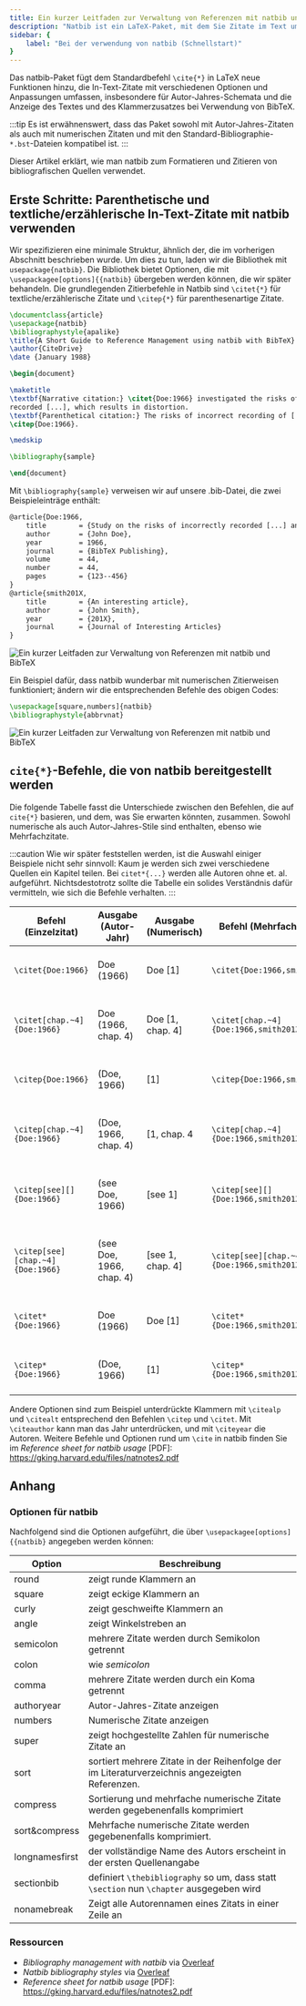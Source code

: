 ```yaml
---
title: Ein kurzer Leitfaden zur Verwaltung von Referenzen mit natbib und BibTeX
description: "Natbib ist ein LaTeX-Paket, mit dem Sie Zitate im Text um den Befehl \\CITE herum anpassen können. Dieser kurze Lehrgang zeigt Ihnen, wie Sie Ihre Referenzen mit BibTeX und natbib verwalten können. "
sidebar: {
	label: "Bei der verwendung von natbib (Schnellstart)"
}
---
```


Das natbib-Paket fügt dem Standardbefehl `\cite{*}` in LaTeX neue Funktionen hinzu, die In-Text-Zitate mit verschiedenen Optionen und Anpassungen umfassen, insbesondere für Autor-Jahres-Schemata und die Anzeige des Textes und des Klammerzusatzes bei Verwendung von BibTeX.


<CiteDrive /> 

:::tip
Es ist erwähnenswert, dass das Paket sowohl mit Autor-Jahres-Zitaten als auch mit numerischen Zitaten und mit den Standard-Bibliographie-`*.bst`-Dateien kompatibel ist.
:::



Dieser Artikel erklärt, wie man natbib zum Formatieren und Zitieren von bibliografischen Quellen verwendet.

## Erste Schritte: Parenthetische und textliche/erzählerische In-Text-Zitate mit natbib verwenden
Wir spezifizieren eine minimale Struktur, ähnlich der, die im vorherigen Abschnitt beschrieben wurde. Um dies zu tun, laden wir die Bibliothek mit `usepackage{natbib}`. Die Bibliothek bietet Optionen, die mit `\usepackagee[options]{{natbib}` übergeben werden können, die wir später behandeln. Die grundlegenden Zitierbefehle in Natbib sind `\citet{*}` für textliche/erzählerische Zitate und `\citep{*}` für parenthesenartige Zitate.


```latex
\documentclass{article}
\usepackage{natbib}
\bibliographystyle{apalike}
\title{A Short Guide to Reference Management using natbib with BibTeX}
\author{CiteDrive}
\date {January 1988}

\begin{document}

\maketitle
\textbf{Narrative citation:} \citet{Doe:1966} investigated the risks of incorrectly \\
recorded [...], which results in distortion.
\textbf{Parenthetical citation:} The risks of incorrect recording of [...] could lead to distortion
\citep{Doe:1966}.

\medskip

\bibliography{sample}

\end{document}

```
Mit `\bibliography{sample}` verweisen wir auf unsere .bib-Datei, die zwei Beispieleinträge enthält:

```latex
@article{Doe:1966,
	title        = {Study on the risks of incorrectly recorded [...] and their impact on [...].},
	author       = {John Doe},
	year         = 1966,
	journal      = {BibTeX Publishing},
	volume       = 44,
	number       = 44,
	pages        = {123--456}
}
@article{smith201X,
	title        = {An interesting article},
	author       = {John Smith},
	year         = {201X},
	journal      = {Journal of Interesting Articles}
}

```
![Ein kurzer Leitfaden zur Verwaltung von Referenzen mit natbib und BibTeX](@assets/images/tutorial/output_example_bibtex_natbib.png)

Ein Beispiel dafür, dass natbib wunderbar mit numerischen Zitierweisen funktioniert; ändern wir die entsprechenden Befehle des obigen Codes:
```latex
\usepackage[square,numbers]{natbib}
\bibliographystyle{abbrvnat}
```
![Ein kurzer Leitfaden zur Verwaltung von Referenzen mit natbib und BibTeX](@assets/images/tutorial/output_example_bibtex_natbib_numeric.png)


## `cite{*}`-Befehle, die von natbib bereitgestellt werden

Die folgende Tabelle fasst die Unterschiede zwischen den Befehlen, die auf `cite{*}` basieren, und dem, was Sie erwarten könnten, zusammen. Sowohl numerische als auch Autor-Jahres-Stile sind enthalten, ebenso wie Mehrfachzitate.

:::caution
Wie wir später feststellen werden, ist die Auswahl einiger Beispiele nicht sehr sinnvoll: Kaum je werden sich zwei verschiedene Quellen ein Kapitel teilen. Bei `citet*{...}` werden alle Autoren ohne et. al. aufgeführt.   Nichtsdestotrotz sollte die Tabelle ein solides Verständnis dafür vermitteln, wie sich die Befehle verhalten.
:::

| Befehl (Einzelzitat) | Ausgabe (Autor-Jahr) | Ausgabe (Numerisch) | Befehl (Mehrfachzitate) | Ausgabe (Autor-Jahr) | Ausgabe (Numerisch) |
|---------------------------|----------------------|------------------|------------------------------|---|---|
|`\citet{Doe:1966}`|Doe (1966) |Doe [1]|`\citet{Doe:1966,smith201X}`|Doe (1966); Smith (201X)|Doe [1], Smith [2]|
|`\citet[chap.~4]{Doe:1966}`|Doe (1966, chap. 4)|Doe [1, chap. 4]|`\citet[chap.~4]{Doe:1966,smith201X}`|Doe (1966); Smith (201X, chap. 4)|Doe [1], Smith [2, chap. 4]|
|`\citep{Doe:1966}`|(Doe, 1966)|[1]|`\citep{Doe:1966,smith201X}`|(Doe, 1966; Smith, 201X)|[1, 2|
|`\citep[chap.~4]{Doe:1966}`|(Doe, 1966, chap. 4)|[1, chap. 4|`\citep[chap.~4]{Doe:1966,smith201X}`|(Doe, 1966; Smith, 201X, chap. 4)|1, 2, chap. 4]|
|`\citep[see][]{Doe:1966}`|(see Doe, 1966)|[see 1]|`\citep[see][]{Doe:1966,smith201X}`|(see Doe, 1966; Smith, 201X)|[see 1, 2]|
|`\citep[see][chap.~4]{Doe:1966}`|(see Doe, 1966, chap. 4)|[see 1, chap. 4]|`\citep[see][chap.~4]{Doe:1966,smith201X}`|(see Doe, 1966; Smith, 201X, chap. 4)|[see 1, 2, chap. 4]|
|`\citet*{Doe:1966}`|Doe (1966)|Doe [1]|`\citet*{Doe:1966,smith201X}`|Doe (1966); Smith (201X)|Doe [1], Smith [2]|
|`\citep*{Doe:1966}`|(Doe, 1966)|[1]|`\citep*{Doe:1966,smith201X}`|(Doe, 1966; Smith, 201X)|[1, 2]|

Andere Optionen sind zum Beispiel unterdrückte Klammern mit `\citealp` und `\citealt` entsprechend den Befehlen `\citep` und `\citet`. Mit `\citeauthor` kann man das Jahr unterdrücken, und mit `\citeyear` die Autoren. Weitere Befehle und Optionen rund um `\cite` in natbib finden Sie im *Reference sheet for natbib usage* [PDF]: https://gking.harvard.edu/files/natnotes2.pdf  

## Anhang
### Optionen für natbib
Nachfolgend sind die Optionen aufgeführt, die über `\usepackagee[options]{{natbib}` angegeben werden können:

| Option | Beschreibung |
|----------------------|----------|
|round|zeigt runde Klammern an|
|square|zeigt eckige Klammern an|
|curly|zeigt geschweifte Klammern an|
|angle|zeigt Winkelstreben an|
|semicolon|mehrere Zitate werden durch Semikolon getrennt|
|colon|wie *semicolon*|
|comma|mehrere Zitate werden durch ein Koma getrennt|
|authoryear|Autor-Jahres-Zitate anzeigen|
|numbers|Numerische Zitate anzeigen|
|super|zeigt hochgestellte Zahlen für numerische Zitate an|
|sort|sortiert mehrere Zitate in der Reihenfolge der im Literaturverzeichnis angezeigten Referenzen. |
|compress|Sortierung und mehrfache numerische Zitate werden gegebenenfalls komprimiert|
|sort&compress|Mehrfache numerische Zitate werden gegebenenfalls komprimiert.|
|longnamesfirst|der vollständige Name des Autors erscheint in der ersten Quellenangabe|
|sectionbib|definiert `\thebibliography` so um, dass statt `\section` nun `\chapter` ausgegeben wird|
|nonamebreak|Zeigt alle Autorennamen eines Zitats in einer Zeile an|


### Ressourcen

* *Bibliography management with natbib* via [Overleaf](https://www.overleaf.com/learn/latex/Bibliography_management_with_natbib)
* *Natbib bibliography styles* via [Overleaf](https://www.overleaf.com/learn/latex/Natbib_bibliography_styles)
* *Reference sheet for natbib usage* [PDF]: https://gking.harvard.edu/files/natnotes2.pdf
